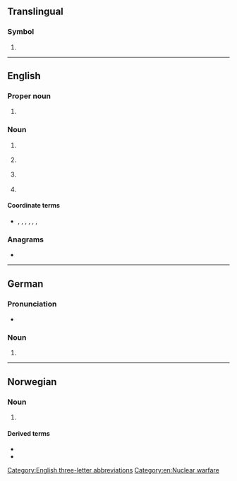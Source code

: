 {{also/abm}}
==Translingual==

===Symbol===
{{mul-symbol}}

# {{IATA|Northern Peninsula Airport||Bamaga||Queensland||Australia}}

----

==English==

===Proper noun===
{{en-proper-noun}}

# {{ellipsis of|en|{{w|ABM Treaty}}}} {{gloss|{{initialism of|en|anti-ballistic missile}}}}

===Noun===
{{en-noun|~}}

# {{lb|en|military|rocketry}} {{initialism of|en|[[anti-ballistic missile]]}} 
# {{lb|en|banking|Canada}} {{initialism of|en|[[automated]] [[bank machine]]}}
# {{lb|en|cooking}} {{initialism of|en|[[automatic]] [[bread]] [[machine]]}}
# {{lb|en|management}} {{initialism of|en|[[activity]]-based [[management]]}}

====Coordinate terms====
* {{sense|military}} {{l|en|SLBM}}, {{l|en|ICBM}}, {{l|en|LRBM}}, {{l|en|IRBM}}, {{l|en|MRBM}}, {{l|en|SRBM}}, {{l|en|AShBM}}

===Anagrams===
* {{anagrams|en|a=abm|-mab|B. M. A.|BMA|Bam|MAb|MBA|Mab|Mba|amb|amb.|bam|mAb|mab}}

[[Category:English three-letter abbreviations]]
[[Category:en:Nuclear warfare]]

----

==German==

===Pronunciation===
* {{audio|de|De-ABM.ogg|Audio}}

===Noun===
{{head|de|noun}}

# {{abbr of|de|[[Arbeitsbeschaffungsmaßnahme]] {{g|f}}}}

----

==Norwegian==

===Noun===
{{head|no|noun}}

# {{init of|no|[[arkiv]], [[bibliotek]], {{l|no|museum}}||archives, libraries and museums defined as a coherent sector}}

====Derived terms====
* {{l|no|ABM-institusjon}}
* {{l|no|ABM-utvikling}}